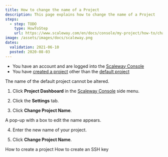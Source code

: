 ```yaml
---
title: How to change the name of a Project
description: This page explains how to change the name of a Project
steps:
  - step: TODO
    type: HowToStep
    url: https://www.scaleway.com/en/docs/console/my-project/how-to/change-project-name
image: /assets/images/docs/scaleway.png
dates:
  validation: 2021-06-10
  posted: 2020-08-03
---
```


<Message type="requirement">

- You have an account and are logged into the [Scaleway Console](https://console.scaleway.com)
- You have [created a project](/console/my-project/how-to/create-a-project) other than the [default project](/console/my-project/concepts/#default-project)

</Message>

<Message type="important">

The name of the default project cannot be altered. 

</Message>

1. Click **Project Dashboard** in the [Scaleway Console](https://console.scaleway.com) side menu. 

2. Click the **Settings** tab.

3. Click **Change Project Name**.
  <Lightbox src="scaleway-change-project-name.png" alt="" />

  A pop-up with a box to edit the name appears. 
  <Lightbox src="scaleway-change-project-name-pop-up.png" alt="" />

4. Enter the new name of your project.

5. Click **Change Project Name**.


<Navigation title="See Also">
  <PreviousButton to="/console/my-project/how-to/create-a-project/">How to create a project</PreviousButton>
  <NextButton to="/console/my-project/how-to/create-ssh-key/">How to create an SSH key</NextButton>
</Navigation>
